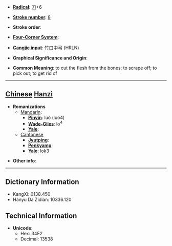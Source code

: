 * '''[[Wiktionary:Chinese radical index| Radical]]''': [[Wiktionary:Chinese radical index 刀|刀]]+6

* '''[[Wiktionary:Chinese total strokes index|Stroke number]]''': [[Wiktionary:Chinese total strokes index 8|8]]

* '''Stroke order''': 

* '''[[Wiktionary:Chinese four corner index|Four-Corner System]]''': 

* '''[[Wiktionary:Chinese Cangjie index|Cangjie input]]''': 竹口中弓 (HRLN)

* '''Graphical Significance and Origin''': 

* '''Common Meaning''': to cut the flesh from the bones; to scrape off; to pick out; to get rid of

----

== [[Chinese]] [[Hanzi]] ==

* '''Romanizations'''
** [[Mandarin]]:
*** '''[[Pinyin]]''': luò (luo4)
*** '''[[Wade-Giles]]''': lo<sup>4</sup>
*** '''[[Yale]]''': 
**[[Cantonese]]
***'''[[Jyutping]]''':
***'''[[Penkyamp]]''': 
***'''[[Yale]]''': lok3

* '''Other info''': 

----

== Dictionary Information ==

* KangXi: 0138.450
* Hanyu Da Zidian: 10336.120

== Technical Information ==

* '''Unicode''':
** Hex: 34E2
** Decimal: 13538